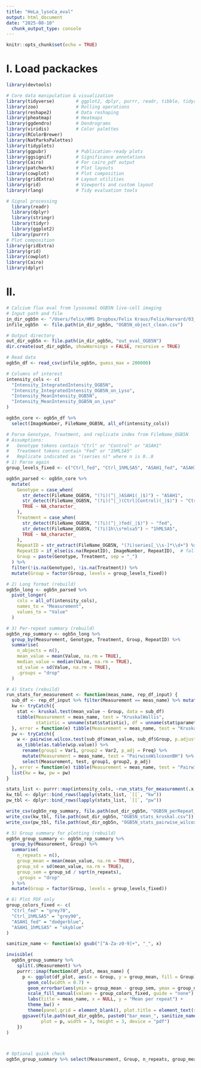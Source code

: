 ```yaml
---
title: "HeLa_lysoCa_eval"
output: html_document
date: "2025-08-10"
  chunk_output_type: console
---
```


```r
knitr::opts_chunk$set(echo = TRUE)
```

# I. Load packackes
```r
library(devtools)

# Core data manipulation & visualization
library(tidyverse)        # ggplot2, dplyr, purrr, readr, tibble, tidyr, stringr
library(zoo)              # Rolling operations
library(reshape2)         # Data reshaping
library(pheatmap)         # Heatmaps
library(ggdendro)         # Dendrograms
library(viridis)          # Color palettes
library(RColorBrewer)
library(NatParksPalettes)
library(tidyplots)
library(ggpubr)           # Publication-ready plots
library(ggsignif)         # Significance annotations
library(Cairo)            # For cairo_pdf output
library(patchwork)        # Plot layouts
library(cowplot)          # Plot composition
library(gridExtra)        # Layout utilities
library(grid)             # Viewports and custom layout
library(rlang)            # Tidy evaluation tools

# Signal processing
  library(readr)
  library(dplyr)
  library(stringr)
  library(tidyr)
  library(ggplot2)
  library(purrr)
# Plot composition
library(gridExtra)
library(grid)
library(cowplot)
library(Cairo)
library(dplyr)

```


# II. 
```r
# Calcium flux eval from lysosomal OGB5N live-cell imaging
# Input path and file
in_dir_ogb5n <- "/Users/felix/HMS Dropbox/Felix Kraus/Felix/Harvard/03_LSD-PD/Microscopy/20241111_HeLa-Ctrl-ASAH1_OGB1AM_OGB5N_SiRLyso_MLSA5/Eval_OGB5N"
infile_ogb5n  <- file.path(in_dir_ogb5n, "OGB5N_object_clean.csv")

# Output directory
out_dir_ogb5n <- file.path(in_dir_ogb5n, "out_eval_OGB5N")
dir.create(out_dir_ogb5n, showWarnings = FALSE, recursive = TRUE)

# Read data
ogb5n_df <- read_csv(infile_ogb5n, guess_max = 200000)

# Columns of interest
intensity_cols <- c(
  "Intensity_IntegratedIntensity_OGB5N",
  "Intensity_IntegratedIntensity_OGB5N_on_Lyso",
  "Intensity_MeanIntensity_OGB5N",
  "Intensity_MeanIntensity_OGB5N_on_Lyso"
)

ogb5n_core <- ogb5n_df %>%
  select(ImageNumber, FileName_OGB5N, all_of(intensity_cols))

# Parse Genotype, Treatment, and replicate index from FileName_OGB5N
# Assumptions:
#   Genotype tokens contain "Ctrl" or "Control" or "ASAH1"
#   Treatment tokens contain "Fed" or "1hMLSA5"
#   Replicate indicated as "(series n)" where n is 0..8
# 1) Parse again
group_levels_fixed <- c("Ctrl_fed", "Ctrl_1hMLSA5", "ASAH1_fed", "ASAH1_1hMLSA5")

ogb5n_parsed <- ogb5n_core %>%
  mutate(
    Genotype = case_when(
      str_detect(FileName_OGB5N, "(?i)(^|_)ASAH1(_|$)") ~ "ASAH1",
      str_detect(FileName_OGB5N, "(?i)(^|_)(Ctrl|Control)(_|$)") ~ "Ctrl",
      TRUE ~ NA_character_
    ),
    Treatment = case_when(
      str_detect(FileName_OGB5N, "(?i)(^|_)fed(_|$)") ~ "fed",
      str_detect(FileName_OGB5N, "(?i)1h\\s*mlsa5") ~ "1hMLSA5",
      TRUE ~ NA_character_
    ),
    RepeatID = str_extract(FileName_OGB5N, "(?i)series[_\\s-]*\\d+") %>% str_extract("\\d+") %>% as.integer(),
    RepeatID = if_else(is.na(RepeatID), ImageNumber, RepeatID),  # fallback if no "series n" tag
    Group = paste(Genotype, Treatment, sep = "_")
  ) %>%
  filter(!is.na(Genotype), !is.na(Treatment)) %>%
  mutate(Group = factor(Group, levels = group_levels_fixed))

# 2) Long format (rebuild)
ogb5n_long <- ogb5n_parsed %>%
  pivot_longer(
    cols = all_of(intensity_cols),
    names_to = "Measurement",
    values_to = "Value"
  )

# 3) Per-repeat summary (rebuild)
ogb5n_rep_summary <- ogb5n_long %>%
  group_by(Measurement, Genotype, Treatment, Group, RepeatID) %>%
  summarise(
    n_objects = n(),
    mean_value = mean(Value, na.rm = TRUE),
    median_value = median(Value, na.rm = TRUE),
    sd_value = sd(Value, na.rm = TRUE),
    .groups = "drop"
  )

# 4) Stats (rebuild)
run_stats_for_measurement <- function(meas_name, rep_df_input) {
  sub_df <- rep_df_input %>% filter(Measurement == meas_name) %>% mutate(Group = droplevels(Group))
  kw <- tryCatch({
    stat <- kruskal.test(mean_value ~ Group, data = sub_df)
    tibble(Measurement = meas_name, test = "KruskalWallis",
           statistic = unname(stat$statistic), df = unname(stat$parameter), p_value = unname(stat$p.value))
  }, error = function(e) tibble(Measurement = meas_name, test = "KruskalWallis", statistic = NA, df = NA, p_value = NA))
  pw <- tryCatch({
    w <- pairwise.wilcox.test(sub_df$mean_value, sub_df$Group, p.adjust.method = "BH", exact = FALSE)
    as_tibble(as.table(w$p.value)) %>%
      rename(group1 = Var1, group2 = Var2, p_adj = Freq) %>%
      mutate(Measurement = meas_name, test = "PairwiseWilcoxonBH") %>%
      select(Measurement, test, group1, group2, p_adj)
  }, error = function(e) tibble(Measurement = meas_name, test = "PairwiseWilcoxonBH", group1 = NA, group2 = NA, p_adj = NA))
  list(kw = kw, pw = pw)
}

stats_list <- purrr::map(intensity_cols, ~run_stats_for_measurement(.x, ogb5n_rep_summary))
kw_tbl <- dplyr::bind_rows(lapply(stats_list, `[[`, "kw"))
pw_tbl <- dplyr::bind_rows(lapply(stats_list, `[[`, "pw"))

write_csv(ogb5n_rep_summary, file.path(out_dir_ogb5n, "OGB5N_perRepeat_summary.csv"))
write_csv(kw_tbl, file.path(out_dir_ogb5n, "OGB5N_stats_kruskal.csv"))
write_csv(pw_tbl, file.path(out_dir_ogb5n, "OGB5N_stats_pairwise_wilcoxon_BH.csv"))

# 5) Group summary for plotting (rebuild)
ogb5n_group_summary <- ogb5n_rep_summary %>%
  group_by(Measurement, Group) %>%
  summarise(
    n_repeats = n(),
    group_mean = mean(mean_value, na.rm = TRUE),
    group_sd = sd(mean_value, na.rm = TRUE),
    group_sem = group_sd / sqrt(n_repeats),
    .groups = "drop"
  ) %>%
  mutate(Group = factor(Group, levels = group_levels_fixed))

# 6) Plot PDF only
group_colors_fixed <- c(
  "Ctrl_fed" = "grey70",
  "Ctrl_1hMLSA5" = "grey90",
  "ASAH1_fed" = "dodgerblue",
  "ASAH1_1hMLSA5" = "skyblue"
)

sanitize_name <- function(x) gsub("[^A-Za-z0-9]+", "_", x)

invisible(
  ogb5n_group_summary %>%
    split(.$Measurement) %>%
    purrr::imap(function(df_plot, meas_name) {
      p <- ggplot(df_plot, aes(x = Group, y = group_mean, fill = Group)) +
        geom_col(width = 0.7) +
        geom_errorbar(aes(ymin = group_mean - group_sem, ymax = group_mean + group_sem), width = 0.2, linewidth = 0.4) +
        scale_fill_manual(values = group_colors_fixed, guide = "none") +
        labs(title = meas_name, x = NULL, y = "Mean per repeat") +
        theme_bw() +
        theme(panel.grid = element_blank(), plot.title = element_text(size = 6, face = "bold"))
      ggsave(file.path(out_dir_ogb5n, paste0("bar_mean_", sanitize_name(meas_name), ".pdf")),
             plot = p, width = 3, height = 3, device = "pdf")
    })
)



# Optional quick check
ogb5n_group_summary %>% select(Measurement, Group, n_repeats, group_mean) %>% arrange(Measurement, Group) %>% print(n = 40)
```


